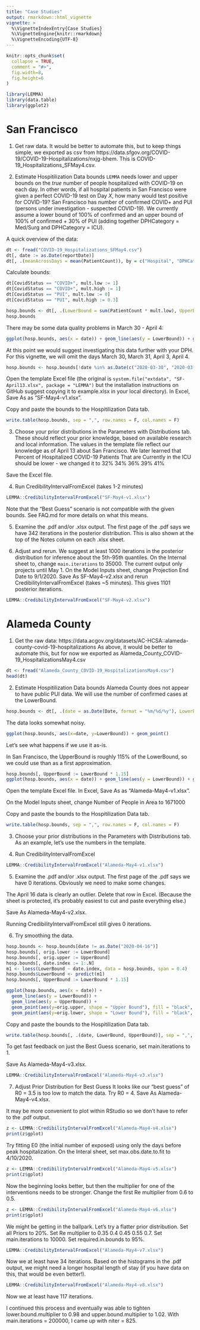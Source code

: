 ```yaml
---
title: "Case Studies"
output: rmarkdown::html_vignette
vignette: >
  %\VignetteIndexEntry{Case Studies}
  %\VignetteEngine{knitr::rmarkdown}
  %\VignetteEncoding{UTF-8}
---
```


```r
knitr::opts_chunk$set(
  collapse = TRUE,
  comment = "#>",
  fig.width=8, 
  fig.height=6
)
```
```r
library(LEMMA)
library(data.table)
library(ggplot2)
```

# San Francisco

1. Get raw data. 
It would be better to automate this, but to keep things simple, we exported as csv from https://data.sfgov.org/COVID-19/COVID-19-Hospitalizations/nxjg-bhem. This is COVID-19_Hospitalizations_SFMay4.csv.

2. Estimate Hospitilization Data bounds
`LEMMA` needs lower and upper bounds on the *true* number of people hospitalized with COVID-19 on each day. In other words, if all hospital patients in San Francisco were given a perfect COVID-19 test on Day $X$, how many would test positive for COVID-19? San Francisco has number of confirmed COVID+ and PUI (persons under investigation - suspected COVID-19). We currently assume a lower bound of 100% of confirmed and an upper bound of 100% of confirmed + 30% of PUI (adding together DPHCategory = Med/Surg and DPHCategory = ICU). 

A quick overview of the data:
```r
dt <- fread("COVID-19_Hospitalizations_SFMay4.csv")
dt[, date := as.Date(reportDate)]
dt[, .(meanAcrossDays = mean(PatientCount)), by = c("Hospital", "DPHCategory", "CovidStatus")]
```

Calculate bounds:
``` r
dt[CovidStatus == "COVID+", mult.low := 1]
dt[CovidStatus == "COVID+", mult.high := 1]
dt[CovidStatus == "PUI", mult.low := 0]
dt[CovidStatus == "PUI", mult.high := 0.3]

hosp.bounds <- dt[, .(LowerBound = sum(PatientCount * mult.low), UpperBound = sum(PatientCount * mult.high)), by=date]
hosp.bounds
```

There may be some data quality problems in March 30 - April 4:
``` r
ggplot(hosp.bounds, aes(x = date)) + geom_line(aes(y = LowerBound)) + geom_line(aes(y = UpperBound)) + ylab("Hospitalizations")
```

At this point we would suggest investigating this data further with your DPH. For this vignette, we will omit the days March 30, March 31, April 3, April 4.
```r
hosp.bounds <- hosp.bounds[!date %in% as.Date(c("2020-03-30", "2020-03-31", "2020-04-03", "2020-04-04"))]
```

Open the template Excel file (the original is `system.file("extdata", "SF-April13.xlsx", package = "LEMMA")` but the installation instructions on GitHub suggest copying it to example.xlsx in your local directory). In Excel, Save As as "SF-May4-v1.xlsx".

Copy and paste the bounds to the Hospitilization Data tab.
```r
write.table(hosp.bounds, sep = ",", row.names = F, col.names = F)
```

3. Choose your prior distributions in the Parameters with Distributions tab. 
These should reflect your prior knowledge, based on available research and local information. The values in the template file reflect our knowledge as of April 13 about San Francisco. We later learned that Percent of Hospitalized COVID-19 Patients That are Currently in the ICU should be lower - we changed it to 
32%	34%	36%	39%	41%

Save the Excel file.

4. Run CredibilityIntervalFromExcel (takes 1-2 minutes)
```r
LEMMA::CredibilityIntervalFromExcel("SF-May4-v1.xlsx")
```
Note that the "Best Guess" scenario is not compatible with the given bounds. See FAQ.md for more details on what this means. 

5. Examine the .pdf and/or .xlsx output. 
The first page of the .pdf says we have 342 iterations in the posterior distribution. This is also shown at the top of the Notes column on each .xlsx sheet.

6. Adjust and rerun. 
We suggest at least 1000 iterations in the posterior distribution for inference about the 5th-95th quantiles. On the Internal sheet to, change `main.iterations` to 35000. 
The current output only projects until May 1. On the Model Inputs sheet, change Projection End Date to 9/1/2020.
Save As SF-May4-v2.xlsx and rerun CredibilityIntervalFromExcel (takes ~5 minutes). This gives 1101 posterior iterations.
```r
LEMMA::CredibilityIntervalFromExcel("SF-May4-v2.xlsx")
```

# Alameda County
1. Get the raw data: https://data.acgov.org/datasets/AC-HCSA::alameda-county-covid-19-hospitalizations
As above, it would be better to automate this, but for now we exported as 
Alameda_County_COVID-19_HospitalizationsMay4.csv

```r
dt <- fread("Alameda_County_COVID-19_HospitalizationsMay4.csv")
head(dt)
```

2. Estimate Hospitilization Data bounds
Alameda County does not appear to have public PUI data. We will use the number of confirmed cases at the LowerBound.
```r
hosp.bounds <- dt[, .(date = as.Date(Date, format = "%m/%d/%y"), LowerBound = Hospitalized_COVID_19_Positive_)]
```
The data looks somewhat noisy. 
```r
ggplot(hosp.bounds, aes(x=date, y=LowerBound)) + geom_point()
```
Let's see what happens if we use it as-is.

In San Francisco, the UpperBound is roughly 115% of the LowerBound, so we could use than as a first approximation.
```r
hosp.bounds[, UpperBound := LowerBound * 1.15]
ggplot(hosp.bounds, aes(x = date)) + geom_line(aes(y = LowerBound)) + geom_line(aes(y = UpperBound)) + ylab("Hospitalizations")
```

Open the template Excel file. In Excel, Save As as "Alameda-May4-v1.xlsx".

On the Model Inputs sheet, change Number of People in Area to 1671000

Copy and paste the bounds to the Hospitilization Data tab.
```r
write.table(hosp.bounds, sep = ",", row.names = F, col.names = F)
```

3. Choose your prior distributions in the Parameters with Distributions tab. 
As an example, let's use the numbers in the template.

4. Run CredibilityIntervalFromExcel
```r
LEMMA::CredibilityIntervalFromExcel("Alameda-May4-v1.xlsx")
```

5. Examine the .pdf and/or .xlsx output. 
The first page of the .pdf says we have 0 iterations. Obviously we need to make some changes.

The April 16 data is clearly an outlier. Delete that row in Excel. (Because the sheet is protected, it's probably easiest to cut and paste everything else.)

Save As Alameda-May4-v2.xlsx.

Running CredibilityIntervalFromExcel still gives 0 iterations.

6. Try smoothing the data.
```r
hosp.bounds <- hosp.bounds[date != as.Date("2020-04-16")]
hosp.bounds[, orig.lower := LowerBound]
hosp.bounds[, orig.upper := UpperBound]
hosp.bounds[, date.index := 1:.N]
m1 <- loess(LowerBound ~ date.index, data = hosp.bounds, span = 0.4)
hosp.bounds$LowerBound <- predict(m1)
hosp.bounds[, UpperBound := LowerBound * 1.15]

ggplot(hosp.bounds, aes(x = date)) +
  geom_line(aes(y = LowerBound)) +
  geom_line(aes(y = UpperBound)) +
  geom_point(aes(y=orig.upper, shape = "Upper Bound"), fill = "black", na.rm = T) +
  geom_point(aes(y=orig.lower, shape = "Lower Bound"), fill = "black", na.rm = T) 
```
Copy and paste the bounds to the Hospitilization Data tab.
```r
write.table(hosp.bounds[, .(date, LowerBound, UpperBound)], sep = ",", row.names = F, col.names = F)
```
To get fast feedback on just the Best Guess scenario, set main.iterations to 1.

Save As Alameda-May4-v3.xlsx.

```r
LEMMA::CredibilityIntervalFromExcel("Alameda-May4-v3.xlsx")
```

7. Adjust Prior Distribution for Best Guess
It looks like our "best guess" of R0 = 3.5 is too low to match the data. Try R0 = 4.
Save As Alameda-May4-v4.xlsx.

It may be more convenient to plot within RStudio so we don't have to refer to the .pdf output. 
```r
z <- LEMMA::CredibilityIntervalFromExcel("Alameda-May4-v4.xlsx")
print(z$gplot)
```

Try fitting E0 (the initial number of exposed) using only the days before peak hospitalization.
On the Interal sheet, set max.obs.date.to.fit to 4/10/2020.
```r
z <- LEMMA::CredibilityIntervalFromExcel("Alameda-May4-v5.xlsx")
print(z$gplot)
```

Now the beginning looks better, but then the multiplier for one of the interventions needs to be stronger. Change the first Re multiplier from 0.6 to 0.5.
```r
z <- LEMMA::CredibilityIntervalFromExcel("Alameda-May4-v6.xlsx")
print(z$gplot)
```

We might be getting in the ballpark. Let's try a flatter prior distribution. Set all Priors to 20%. Set Re multiplier to 0.35	0.4	0.45 0.55	0.7. Set main.iterations to 10000. Set required.in.bounds to 95%. 

```r
LEMMA::CredibilityIntervalFromExcel("Alameda-May4-v7.xlsx")
```

Now we at least have 34 iterations. Based on the histograms in the .pdf output, we might need a longer hospital length of stay (if you have data on this, that would be even better!).
```r
LEMMA::CredibilityIntervalFromExcel("Alameda-May4-v8.xlsx")
```

Now we at least have 117 iterations.

I continued this process and eventually was able to tighten lower.bound.multiplier to 0.98 and upper.bound.multiplier to	1.02. With main.iterations = 200000, I came up with niter = 825.
